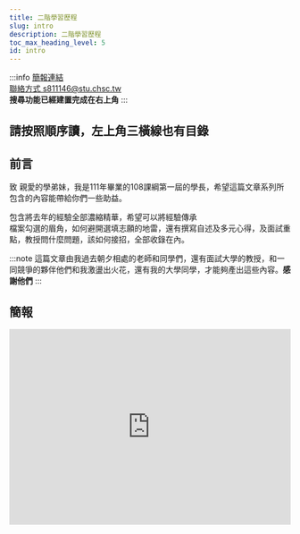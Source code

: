 ---
title: 二階學習歷程
slug: intro
description: 二階學習歷程
toc_max_heading_level: 5
id: intro
---  

:::info
[簡報連結](https://docs.google.com/presentation/d/1edUjSR5vt2WgPcIHQrdNpaFoY7yWazjcbrT-17yEIzw/edit?usp=sharing)  
[聯絡方式 s811146@stu.chsc.tw](mailto:s811146@stu.chsc.tw)  
**搜尋功能已經建置完成在右上角**
:::  
## 請按照順序讀，左上角三橫線也有目錄
<DocCardList />

## 前言
致 親愛的學弟妹，我是111年畢業的108課綱第一屆的學長，希望這篇文章系列所包含的內容能帶給你們一些助益。  

包含將去年的經驗全部濃縮精華，希望可以將經驗傳承  
檔案勾選的眉角，如何避開選填志願的地雷，還有撰寫自述及多元心得，及面試重點，教授問什麼問題，該如何接招，全部收錄在內。

:::note
這篇文章由我過去朝夕相處的老師和同學們，還有面試大學的教授，和一同競爭的夥伴他們和我激盪出火花，還有我的大學同學，才能夠產出這些內容。**感謝他們**
:::
  
## 簡報  

<iframe src="https://docs.google.com/presentation/d/e/2PACX-1vQR7PWptUFfCrMbprDYErm3ojxG7sB8UP77_eLHsU8y3lsMNF7K6bDsS8R59jXnQ96aLQscSWS7Tu52/embed?start=false&loop=false&delayms=5000" frameborder="0" width="100%" height="350px" allowfullscreen="true" mozallowfullscreen="true" webkitallowfullscreen="true"></iframe>  
  
<p> </p>  
  


